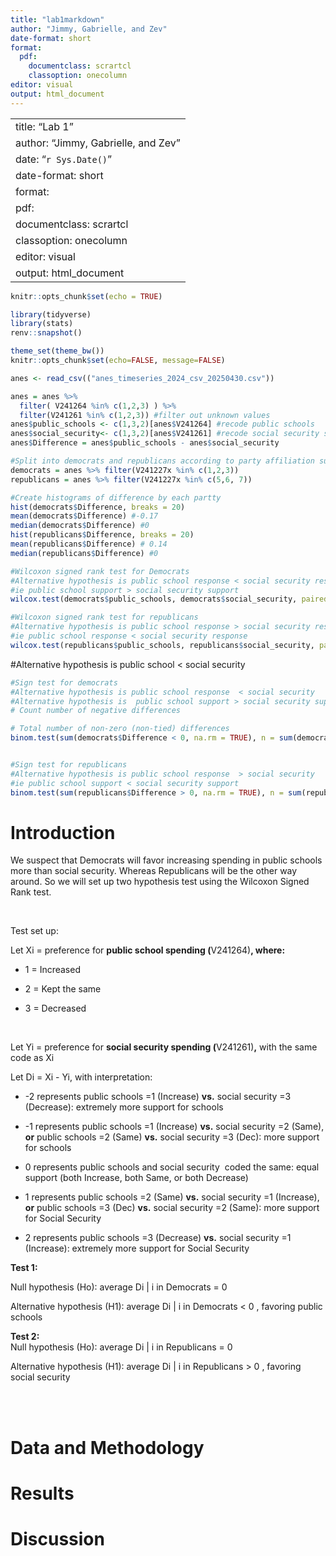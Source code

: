 ```yaml
---
title: "lab1markdown"
author: "Jimmy, Gabrielle, and Zev"
date-format: short 
format: 
  pdf: 
    documentclass: scrartcl
    classoption: onecolumn
editor: visual
output: html_document
---
```


---
title: "Lab 1"
author: "Jimmy, Gabrielle, and Zev" 
date: "`r Sys.Date()`"
date-format: short 
format: 
  pdf: 
    documentclass: scrartcl
    classoption: onecolumn
editor: visual
output: html_document
---

```r
knitr::opts_chunk$set(echo = TRUE)
```

```r
library(tidyverse) 
library(stats)
renv::snapshot()
```

```r
theme_set(theme_bw())
knitr::opts_chunk$set(echo=FALSE, message=FALSE)
```

```r
anes <- read_csv(("anes_timeseries_2024_csv_20250430.csv"))
```

```r
anes = anes %>% 
  filter( V241264 %in% c(1,2,3) ) %>% 
  filter(V241261 %in% c(1,2,3)) #filter out unknown values
anes$public_schools <- c(1,3,2)[anes$V241264] #recode public schools
anes$social_security<- c(1,3,2)[anes$V241261] #recode social security so 1 = increase, 2= same, 3 = decrease
anes$Difference = anes$public_schools - anes$social_security

#Split into democrats and republicans according to party affiliation summary variable
democrats = anes %>% filter(V241227x %in% c(1,2,3))
republicans = anes %>% filter(V241227x %in% c(5,6, 7))

#Create histograms of difference by each partty
hist(democrats$Difference, breaks = 20)
mean(democrats$Difference) #-0.17
median(democrats$Difference) #0
hist(republicans$Difference, breaks = 20)
mean(republicans$Difference) # 0.14
median(republicans$Difference) #0

```

```r
#Wilcoxon signed rank test for Democrats
#Alternative hypothesis is public school response < social security response
#ie public school support > social security support
wilcox.test(democrats$public_schools, democrats$social_security, paired = TRUE, alternative = "less")

#Wilcoxon signed rank test for republicans
#Alternative hypothesis is public school response > social security response
#ie public school response < social security response
wilcox.test(republicans$public_schools, republicans$social_security, paired = TRUE, alternative = "greater")
```

#Alternative hypothesis is public school \< social security

```r
#Sign test for democrats
#Alternative hypothesis is public school response  < social security 
#Alternative hypothesis is  public school support > social security support 
# Count number of negative differences

# Total number of non-zero (non-tied) differences
binom.test(sum(democrats$Difference < 0, na.rm = TRUE), n = sum(democrats$Difference != 0, na.rm = TRUE), p = 0.5, alternative = "greater")


#Sign test for republicans
#Alternative hypothesis is public school response  > social security 
#ie public school support < social security support
binom.test(sum(republicans$Difference > 0, na.rm = TRUE), n = sum(republicans$Difference != 0, na.rm = TRUE), p = 0.5, alternative = "greater")

```

\newpage

# Introduction

We suspect that Democrats will favor increasing spending in public schools more than social security. Whereas Republicans will be the other way around. So we will set up two hypothesis test using the Wilcoxon Signed Rank test.

\

Test set up:

Let Xi​ = preference for **public school spending (**V241264)**, where:**

-   1 = Increased

-   2 = Kept the same

-   3 = Decreased

\

Let Yi​ = preference for **social security spending (**V241261)**,** with the same code as Xi

Let Di = Xi - Yi, with interpretation:

-   -2 represents public schools =1 (Increase) **vs.** social security =3 (Decrease): extremely more support for schools

-   -1 represents public schools =1 (Increase) **vs.** social security =2 (Same), **or** public schools =2 (Same) **vs.** social security =3 (Dec): more support for schools

-   0 represents public schools and social security  coded the same: equal support (both Increase, both Same, or both Decrease)

-   1 represents public schools =2 (Same) **vs.** social security =1 (Increase), **or** public schools =3 (Dec) **vs.** social security =2 (Same): more support for Social Security

-   2 represents public schools =3 (Decrease) **vs.** social security =1 (Increase): extremely more support for Social Security

**Test 1:**

Null hypothesis (Ho): average Di \| i in Democrats = 0

Alternative hypothesis (H1): average Di \| i in Democrats \< 0 , favoring public schools

**Test 2:\
** Null hypothesis (Ho): average Di \| i in Republicans = 0

Alternative hypothesis (H1): average Di \| i in Republicans \> 0 , favoring social security

\
\

# Data and Methodology

# Results

# Discussion
